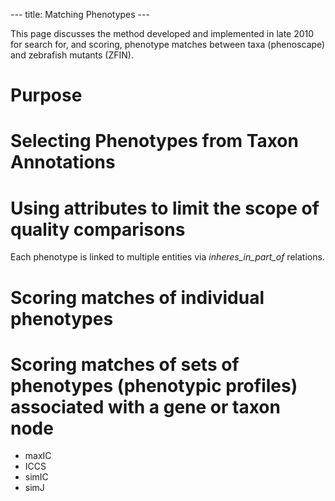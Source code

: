 ---
title: Matching Phenotypes
---

This page discusses the method developed and implemented in late 2010 for search for, and scoring, phenotype matches between taxa (phenoscape) and zebrafish mutants (ZFIN).
= Purpose =

= Selecting Phenotypes from Taxon Annotations =

= Using attributes to limit the scope of quality comparisons =

Each phenotype is linked to multiple entities via ''inheres_in_part_of'' relations.

= Scoring matches of individual phenotypes =

= Scoring matches of sets of phenotypes (phenotypic profiles) associated with a gene or taxon node =


*maxIC
*ICCS
*simIC
*simJ